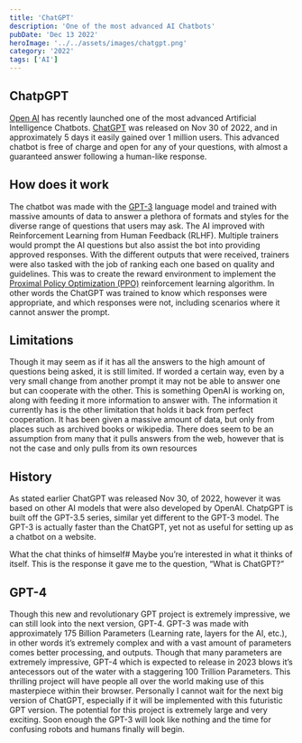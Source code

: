 ```yaml
---
title: 'ChatGPT'
description: 'One of the most advanced AI Chatbots'
pubDate: 'Dec 13 2022'
heroImage: '../../assets/images/chatgpt.png'
category: '2022'
tags: ['AI']
---
```


## ChatpGPT 
[Open AI](https://openai.com/) has recently launched one of the most advanced Artificial Intelligence Chatbots. [ChatGPT](https://chat.openai.com/) was released on Nov 30 of 2022, and in approximately 5 days it easily gained over 1 million users. This advanced chatbot is free of charge and open for any of your questions, with almost a guaranteed answer following a human-like response.

## How does it work
The chatbot was made with the [GPT-3](https://openai.com/blog/gpt-3-apps/) language model and trained with massive amounts of data to answer a plethora of formats and styles for the diverse range of questions that users may ask. The AI improved with Reinforcement Learning from Human Feedback (RLHF). Multiple trainers would prompt the AI questions but also assist the bot into providing approved responses. With the different outputs that were received, trainers were also tasked with the job of ranking each one based on quality and guidelines. This was to create the reward environment to implement the [Proximal Policy Optimization (PPO)](https://openai.com/blog/openai-baselines-ppo/#ppo) reinforcement learning algorithm. In other words the ChatGPT was trained to know which responses were appropriate, and which responses were not, including scenarios where it cannot answer the prompt.

## Limitations
Though it may seem as if it has all the answers to the high amount of questions being asked, it is still limited. If worded a certain way, even by a very small change from another prompt it may not be able to answer one but can cooperate with the other. This is something OpenAI is working on, along with feeding it more information to answer with. The information it currently has is the other limitation that holds it back from perfect cooperation. It has been given a massive amount of data, but only from places such as archived books or wikipedia. There does seem to be an assumption from many that it pulls answers from the web, however that is not the case and only pulls from its own resources

## History
As stated earlier ChatGPT was released Nov 30, of 2022, however it was based on other AI models that were also developed by OpenAI. ChatpGPT is built off the GPT-3.5 series, similar yet different to the GPT-3 model. The GPT-3 is actually faster than the ChatGPT, yet not as useful for setting up as a chatbot on a website.

What the chat thinks of himself#
Maybe you’re interested in what it thinks of itself. This is the response it gave me to the question, “What is ChatGPT?”

## GPT-4
Though this new and revolutionary GPT project is extremely impressive, we can still look into the next version, GPT-4. GPT-3 was made with approximately 175 Billion Parameters (Learning rate, layers for the AI, etc.), in other words it’s extremely complex and with a vast amount of parameters comes better processing, and outputs. Though that many parameters are extremely impressive, GPT-4 which is expected to release in 2023 blows it’s antecessors out of the water with a staggering 100 Trillion Parameters. This thrilling project will have people all over the world making use of this masterpiece within their browser. Personally I cannot wait for the next big version of ChatGPT, especially if  it will be implemented with this futuristic GPT version. The potential for this project is extremely large and very exciting. Soon enough the GPT-3 will look like nothing and the time for confusing robots and humans finally will begin.